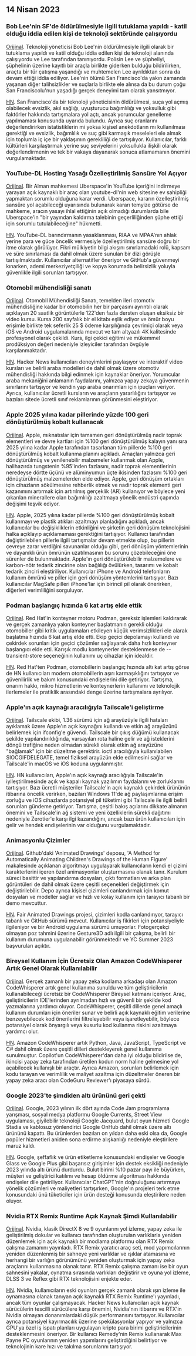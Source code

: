 

<CallToAction />

<Steps>

## 14 Nisan 2023

### Bob Lee'nin SF'de öldürülmesiyle ilgili tutuklama yapıldı - katil olduğu iddia edilen kişi de teknoloji sektöründe çalışıyordu

[Orijinal](https://missionlocal.org/2023/04/bob-lee-killing-arrest-made-san-francisco/).
Teknoloji yöneticisi Bob Lee'nin öldürülmesiyle ilgili olarak bir tutuklama yapıldı ve katil olduğu iddia edilen kişi de teknoloji alanında çalışıyordu ve Lee tarafından tanınıyordu. Polisin Lee ve şüpheliyi, şüphelinin üzerine kayıtlı bir araçla birlikte giderken bulduğu bildirilirken, araçta bir tür çatışma yaşandığı ve muhtemelen Lee ayrıldıktan sonra da devam ettiği iddia ediliyor. Lee'nin ölümü San Francisco'da yakın zamanda yaşanan diğer talihsizlikler ve suçlarla birlikte ele alınsa da bu durum çoğu San Franciscolu'nun yaşadığı gerçek deneyimi tam olarak yansıtmıyor.

[HN](http://news.ycombinator.com/item?id=35555525).
San Francisco'da bir teknoloji yöneticisinin öldürülmesi, suça yol açmış olabilecek evsizlik, akıl sağlığı, uyuşturucu bağımlılığı ve yoksulluk gibi faktörler hakkında tartışmalara yol açtı, ancak yorumcular genelleme yapılmaması konusunda uyarıda bulundu. Ayrıca suç oranlarını değerlendirirken istatistiklerin mi yoksa kişisel anekdotların mı kullanılması gerektiği ve evsizlik, bağımlılık ve suç gibi karmaşık meseleleri ele almak için toplumla iç içe bir yaklaşımın gerekliliği de tartışılıyor. Kullanıcılar, farklı kültürleri karşılaştırmak yerine suç seviyelerini yoksullukla ilişkili olarak değerlendirmenin ve tek bir vakaya dayanarak sonuca atlamamanın önemini vurgulamaktadır.

### YouTube-DL Hosting Yasağı Özelleştirilmiş Sansüre Yol Açıyor

[Orijinal](https://torrentfreak.com/youtube-dl-hosting-ban-paves-the-way-to-privatized-censorship-230411/).
Bir Alman mahkemesi Uberspace'in YouTube içeriğini indirmeye yarayan açık kaynaklı bir araç olan youtube-dl'nin web sitesine ev sahipliği yapmaktan sorumlu olduğuna karar verdi. Uberspace, kararın özelleştirilmiş sansüre yol açabileceği uyarısında bulunarak kararı temyize götürse de mahkeme, aracın yasayı ihlal ettiğinin açık olmadığı durumlarda bile Uberspace'in "bir yayından kaldırma talebinin geçerliliğinden şüphe ettiği için sorumlu tutulabileceğine" hükmetti.

[HN](http://news.ycombinator.com/item?id=35553337).
YouTube-DL barındırmanın yasaklanması, RIAA ve MPAA'nın ahlak yerine para ve güce öncelik vermesiyle özelleştirilmiş sansüre doğru bir itme olarak görülüyor. Fikri mülkiyetin bilgi akışını sınırlamadaki rolü, kapsam ve süre sınırlaması da dahil olmak üzere sunulan bir dizi görüşle tartışılmaktadır. Kullanıcılar alternatifler öneriyor ve GitHub'a güvenmeyi kınarken, ademi merkeziyetçiliği ve kopya korumada belirsizlik yoluyla güvenlikle ilgili sorunları tartışıyor.

### Otomobil mühendisliği sanatı

[Orijinal](https://www.howacarworks.com/video-course).
Otomobil Mühendisliği Sanatı, temelden ileri otomotiv mühendisliğine kadar bir otomobilin her bir parçasını ayrıntılı olarak açıklayan 20 saatlik görüntülerle 122'den fazla dersten oluşan eksiksiz bir video kursu. Kursa 200 sayfalık bir el kitabı eşlik ediyor ve ömür boyu erişimle birlikte tek seferlik 25 $ ödeme karşılığında çevrimiçi olarak veya iOS ve Android uygulamalarında mevcut ve tam altyazılı 4K kalitesinde profesyonel olarak çekildi. Kurs, ilgi çekici eğitimi ve mükemmel prodüksiyon değeri nedeniyle izleyiciler tarafından övgüyle karşılanmaktadır.

[HN](http://news.ycombinator.com/item?id=35552393).
Hacker News kullanıcıları deneyimlerini paylaşıyor ve interaktif video kursları ve belirli araba modelleri de dahil olmak üzere otomotiv mühendisliği hakkında bilgi edinmek için kaynaklar öneriyor. Yorumcular araba mekaniğini anlamanın faydalarını, yalnızca yapay zekaya güvenmenin sınırlarını tartışıyor ve kendin yap araba onarımları için ipuçları veriyor. Ayrıca, kullanıcılar ücretli kursların ve araçların yararlılığını tartışıyor ve bazıları sitede ücretli sınıf reklamlarının görünmesini eleştiriyor.

### Apple 2025 yılına kadar pillerinde yüzde 100 geri dönüştürülmüş kobalt kullanacak

[Orijinal](https://www.apple.com/newsroom/2023/04/apple-will-use-100-percent-recycled-cobalt-in-batteries-by-2025/).
Apple, mıknatıslar için tamamen geri dönüştürülmüş nadir toprak elementleri ve devre kartları için %100 geri dönüştürülmüş kalayın yanı sıra 2025 yılına kadar Apple tarafından tasarlanan tüm pillerde %100 geri dönüştürülmüş kobalt kullanma planını açıkladı. Amaçları yalnızca geri dönüştürülmüş ve yenilenebilir malzemeler kullanmak olan Apple, halihazırda tungstenin %95'inden fazlasını, nadir toprak elementlerinin neredeyse dörtte üçünü ve alüminyumun üçte ikisinden fazlasını %100 geri dönüştürülmüş malzemelerden elde ediyor. Apple, geri dönüşüm ortakları için cihazların sökülmesine rehberlik etmek ve nadir toprak elementi geri kazanımını artırmak için artırılmış gerçeklik (AR) kullanıyor ve böylece yeni çıkarılan minerallere olan bağımlılığı azaltmaya yönelik endüstri çapında değişimi teşvik ediyor.

[HN](http://news.ycombinator.com/item?id=35554270).
Apple, 2025 yılına kadar pillerde %100 geri dönüştürülmüş kobalt kullanmayı ve plastik atıkları azaltmayı planladığını açıkladı, ancak kullanıcılar bu değişikliklerin etkinliğini ve şirketin geri dönüşüm teknolojisini halka açıklayıp açıklamaması gerektiğini tartışıyor. Kullanıcı tarafından değiştirilebilen pillerle ilgili tartışmalar devam etmekte olup, bu pillerin çevreye zarar verdiğini savunanlar olduğu gibi, geri dönüşüm yöntemlerinin ve dayanıklı ürün ömrünün uzatılmasının bu sorunu çözebileceğini öne sürenler de bulunmaktadır. Apple'ın geri dönüştürülebilir malzemelere ve karbon-nötr tedarik zincirine olan bağlılığı övülürken, tasarımı ve kobalt tedarik zinciri eleştiriliyor. Kullanıcılar iPhone ve Android telefonların kullanım ömrünü ve piller için geri dönüşüm yöntemlerini tartışıyor. Bazı kullanıcılar MagSafe pilleri iPhone'lar için birincil pil olarak önerirken, diğerleri verimliliğini sorguluyor.

### Podman başlangıç hızında 6 kat artış elde ettik

[Orijinal](https://www.redhat.com/sysadmin/speed-containers-podman-raspberry-pi).
Red Hat'in konteyner motoru Podman, gereksiz işlemleri kaldırarak ve gerçek zamanlıya yakın konteyner başlatmanın gerekli olduğu otomobiller gibi kritik uygulamaları etkileyen küçük verimsizlikleri ele alarak başlatma hızında 6 kat artış elde etti. Ekip geçici depolamayı kullandı ve çekirdek sorunları için geçici çözümler sağlayarak daha hızlı konteyner başlangıcı elde etti. Karışık modlu konteynerler desteklenmese de --transient-store seçeneğinin kullanımı uç cihazlar için idealdir.

[HN](http://news.ycombinator.com/item?id=35551830).
Red Hat'ten Podman, otomobillerin başlangıç hızında altı kat artış görse de HN kullanıcıları modern otomobillerin aşırı karmaşıklığını tartışıyor ve güvenilirlik ve bakım konusundaki endişelerini dile getiriyor. Tartışma, onarım hakkı, mikro hizmetlerin ve konteynerlerin kullanımı ve teknolojik ilerlemeler ile pratiklik arasındaki denge üzerine tartışmalara ayrılıyor.

### Apple'ın açık kaynağı aracılığıyla Tailscale'i geliştirme

[Orijinal](https://tailscale.dev/blog/darwin-spelunking).
Tailscale ekibi, 1.36 sürümü için ağ arayüzüyle ilgili hataları ayıklamak üzere Apple'ın açık kaynağını kullandı ve etkin ağ arayüzünü belirlemek için ifconfig'e güvendi. Tailscale bir çıkış düğümü kullanacak şekilde yapılandırıldığında, varsayılan rota haline gelir ve ağ isteklerini döngü trafiğine neden olmadan sürekli olarak etkin ağ arayüzüne "bağlamak" için bir düzeltme gerektirir. ioctl aracılığıyla kullanılabilen SIOCGIFDELEGATE, temel fiziksel arayüzün elde edilmesini sağlar ve Tailscale'in macOS ve iOS koduna uygulanmıştır.

[HN](http://news.ycombinator.com/item?id=35559124).
HN kullanıcıları, Apple'ın açık kaynağı aracılığıyla Tailscale'in iyileştirilmesinde açık ve kapalı kaynak yazılımın faydalarını ve zorluklarını tartışıyor. Bazı ücretli müşteriler Tailscale'in açık kaynaklı çekirdek ürününün itibarına öncelik verirken, bazıları Windows 11'de ağ paylaşımlarına erişim zorluğu ve iOS cihazlarda potansiyel pil tüketimi gibi Tailscale ile ilgili belirli sorunları gündeme getiriyor. Tartışma, çeşitli bakış açılarını dikkate almanın önemini ve Tailscale'in ağ sistemi ve yeni özelliklerin sürekli dağıtımı nedeniyle Zerotier'e karşı ilgi kazandığını, ancak bazı ürün kullanıcıları için gelir ve hendek endişelerinin var olduğunu vurgulamaktadır.

### Animasyonlu Çizimler

[Orijinal](https://fairanimateddrawings.com/site/home).
Github'daki 'Animated Drawings' deposu, 'A Method for Automatically Animating Children's Drawings of the Human Figure' makalesinde açıklanan algoritmayı uygulayarak kullanıcıların kendi el çizimi karakterlerini içeren özel animasyonlar oluşturmasına olanak tanır. Kurulum süreci basittir ve yapılandırma dosyaları, çıktı formatları ve arka plan görüntüleri de dahil olmak üzere çeşitli seçenekleri değiştirmek için değiştirilebilir. Depo ayrıca kişisel çizimleri canlandırmak için komut dosyaları ve modeller sağlar ve hızlı ve kolay kullanım için tarayıcı tabanlı bir demo mevcuttur.

[HN](http://news.ycombinator.com/item?id=35561203).
Fair Animated Drawings projesi, çizimleri kodla canlandırıyor, tarayıcı tabanlı ve GitHub sürümü mevcut. Kullanıcılar iş fikirleri için potansiyeliyle ilgileniyor ve bir Android uygulama sürümü umuyorlar. Fotogerçekçi olmayan poz tahmini üzerine Gesture3D adlı ilgili bir çalışma, belirli bir kullanım durumuna uygulanabilir görünmektedir ve YC Summer 2023 başvuruları açıktır.

### Bireysel Kullanım İçin Ücretsiz Olan Amazon CodeWhisperer Artık Genel Olarak Kullanılabilir

[Orijinal](https://aws.amazon.com/blogs/aws/amazon-codewhisperer-free-for-individual-use-is-now-generally-available/).
Gerçek zamanlı bir yapay zeka kodlama arkadaşı olan Amazon CodeWhisperer artık genel kullanıma sunuldu ve tüm geliştiricilerin kullanabileceği ücretsiz bir CodeWhisperer Bireysel katmanı içeriyor. Araç, geliştiricilerin IDE'lerinden ayrılmadan hızlı ve güvenli bir şekilde kod yazmalarına yardımcı oluyor. CodeWhisperer, çeşitli dillerde genel amaçlı kullanım durumları için öneriler sunar ve belirli açık kaynaklı eğitim verilerine benzeyebilecek kod önerilerini filtreleyebilir veya işaretleyebilir, böylece potansiyel olarak önyargılı veya kusurlu kod kullanma riskini azaltmaya yardımcı olur.

[HN](http://news.ycombinator.com/item?id=35554460).
Amazon CodeWhisperer artık Python, Java, JavaScript, TypeScript ve C# dahil olmak üzere çeşitli dilleri destekleyerek genel kullanıma sunulmuştur. Copilot'un CodeWhisperer'dan daha iyi olduğu bildirilse de, ikincisi yapay zeka tarafından üretilen kodun norm haline gelmesine yol açabilecek kullanışlı bir araçtır. Ayrıca Amazon, sorunları belirlemek için kodu tarayan ve verimlilik ve maliyet azaltma için düzeltmeler öneren bir yapay zeka aracı olan CodeGuru Reviewer'ı piyasaya sürdü.

### Google 2023'te şimdiden altı ürününü geri çekti

[Orijinal](https://toolhub.tech/blog/Google-2023-Shutdown-Spree-6-Products-Pulled-in-Just-4-Months/).
Google, 2023 yılının ilk dört ayında Code Jam programlama yarışması, sosyal medya platformu Google Currents, Street View uygulaması, giyilebilir teknoloji Google Jacquard, bulut oyun hizmeti Google Stadia ve kablosuz yönlendirici Google OnHub dahil olmak üzere altı ürününü kapattı. Bu ürünlerden bazıları on yıldan daha eski olsa da, Google popüler hizmetleri aniden sona erdirme alışkanlığı nedeniyle eleştirilere maruz kaldı.

[HN](http://news.ycombinator.com/item?id=35553421).
Google, şeffaflık ve ürün etiketleme konusundaki endişeler ve Google Glass ve Google Plus gibi başarısız girişimler için destek eksikliği nedeniyle 2023 yılında altı ürünü durdurdu. Bulut birimi %10 pazar payı ile büyürken, müşteri ve geliştirici katılımı ve hesap öldürme algoritması hakkında endişeler dile getiriliyor. Kullanıcılar ChatGPT'nin doğruluğunu artırmaya yönelik çözümleri ve maliyetleri tartışırken, Google'ın projeleri terk etme konusundaki ünü tüketiciler için ürün desteği konusunda eleştirilere neden oluyor.

### Nvidia RTX Remix Runtime Açık Kaynak Şimdi Kullanılabilir

[Orijinal](https://www.nvidia.com/en-us/geforce/news/rtx-remix-runtime-open-source-download/).
Nvidia, klasik DirectX 8 ve 9 oyunlarını yol izleme, yapay zeka ile geliştirilmiş dokular ve kullanıcı tarafından oluşturulan varlıklarla yeniden düzenlemek için açık kaynaklı bir modlama platformu olan RTX Remix çalışma zamanını yayınladı. RTX Remix yaratıcı araç seti, mod yapımcılarının yeniden düzenlenmiş bir sahneye yeni varlıklar ve ışıklar atamasına ve herhangi bir varlığın görünümünü yeniden oluşturmak için yapay zeka araçlarını kullanmasına olanak tanır. RTX Remix çalışma zamanı ise bir oyun sahnesini yakalar, oynatma sırasında varlıkları değiştirir ve oyuna yol izleme, DLSS 3 ve Reflex gibi RTX teknolojisini enjekte eder.

[HN](http://news.ycombinator.com/item?id=35552378).
Nvidia, kullanıcıların eski oyunları gerçek zamanlı olarak ışın izleme ile oynamasına olanak tanıyan açık kaynaklı RTX Remix Runtime'ı yayınladı, ancak tüm oyunlar çalışmayacak. Hacker News kullanıcıları açık kaynak sürücülerin tescilli sürücülere karşı önemini, Nvidia'nın itibarını ve RTX'in Nvidia olmayan donanımlardaki düşük performansını tartışıyor. Kullanıcılar ayrıca potansiyel kayırmacılık üzerine spekülasyonlar yapıyor ve yalnızca GPU'ya özel iş ispatı planları uygulayan kripto para birimi geliştiricilerinin desteklenmesini öneriyor. Bir kullanıcı Remedy'nin Remix kullanarak Max Payne PC oyunlarının yeniden yapımlarını geliştirdiğini belirtiyor ve teknolojinin kare hızı ve takılma sorunlarını tartışıyor.

</Steps>